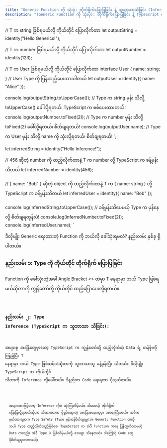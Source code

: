 ```yaml
---
title: "Generic Function ကို သုံးပုံ: တိုက်ရိုက်ပြောပြခြင်း နဲ့ သူဘာသာသိခြင်း (Inference)"
description: "(Generic Function ကို သုံးပုံ): တိုက်ရိုက်ပြောပြခြင်း နဲ့ TypeScript က သူဘာသာ မှန်းသိခြင်း (Inference)"
---
```


// T က string ဖြစ်ရမယ်လို့ ကိုယ်တိုင် ပြောလိုက်တာ
let outputString = identity<string>("Hello Generics!");

// T က number ဖြစ်ရမယ်လို့ ကိုယ်တိုင် ပြောလိုက်တာ
let outputNumber = identity<number>(123);

// T က User ဖြစ်ရမယ်လို့ ကိုယ်တိုင် ပြောလိုက်တာ
interface User { name: string; } // User Type ကို ပြန်ထည့်ပေးထားပါတယ်
let outputUser = identity<User>({ name: "Alice" });

console.log(outputString.toUpperCase()); // Type က string မှန်း သိလို့ toUpperCase() ခေါ်လို့ရတယ်၊ TypeScript က စစ်ပေးထားတယ်!
console.log(outputNumber.toFixed(2)); // Type က number မှန်း သိလို့ toFixed(2) ခေါ်လို့ရတယ်၊ စိတ်ချရတယ်!
console.log(outputUser.name); // Type က User မှန်း သိလို့ name ကို သုံးလို့ရတယ်၊ စိတ်ချရတယ်!
`;

let inferredString = identity("Hello Inference!");

// 456 ဆိုတဲ့ number ကို ထည့်လိုက်တာနဲ့ T က number လို့ TypeScript က ခန့်မှန်းသိတယ်
let inferredNumber = identity(456);

// { name: "Bob" } ဆိုတဲ့ object ကို ထည့်လိုက်တာနဲ့ T က { name: string } လို့ TypeScript က ခန့်မှန်းသိတယ်
let inferredUser = identity({ name: "Bob" });

console.log(inferredString.toUpperCase()); // ခန့်မှန်းသိပေမယ့် Type က မှန်နေလို့ စိတ်ချရတုန်းပဲ!
console.log(inferredNumber.toFixed(2));
console.log(inferredUser.name);
`

ဒီလိုမျိုး Generic ရေးထားတဲ့ Function ကို ဘယ်လို ခေါ်သုံးရမလဲ? နည်းလမ်း နှစ်ခု ရှိပါတယ်။

### နည်းလမ်း ၁: Type ကို ကိုယ်တိုင် တိုက်ရိုက် ပြောပြခြင်း

Function ကို ခေါ်သုံးတဲ့အခါ Angle Bracket \<> ထဲမှာ T နေရာမှာ ဘယ် Type ဖြစ်ရမယ်ဆိုတာကို ကျွန်တော်တို့ ကိုယ်တိုင် ထည့်ပြောပေးလို့ရတယ်။

<Code code={code} lang="typescript" title="index.ts" />

### နည်းလမ်း ၂: Type Inference (TypeScript က သူဘာသာ သိခြင်း):

အများစု အချိန်တွေမှာတော့ TypeScript က ကျွန်တော်တို့ ထည့်လိုက်တဲ့ Data ရဲ့ တန်ဖိုးကို ကြည့်ပြီး T နေရာမှာ ဘယ် Type ဖြစ်သင့်လဲဆိုတာကို သူဘာသာသူ ခန့်မှန်းပြီး သိတယ်။ ဒီလိုမျိုး TypeScript က ကိုယ်တိုင် သိတာကို Inference လို့ခေါ်တယ်။ ဒီနည်းက Code ရေးရတာ ပိုလွယ်တယ်။

<Code code={code2} lang="typescript" title="index.ts" />

<Aside title="မှတ်ချက်" >
  အများအားဖြင့်တော့ Inference ကိုပဲ သုံးကြလိမ့်မယ်။ ဒါပေမယ့် တိုက်ရိုက်
  ပြောပြလို့ရတယ်ဆိုတာ သိထားတာက ပိုရှုပ်ထွေးတဲ့ အခြေအနေတွေမှာ အရေးကြီးတယ်။ အဓိက
  မှတ်ထားရမှာက Type Safety (Type မှန်ကန်စိတ်ချရမှု)ပဲ။ Generic Function ထဲကို
  ဘယ် Type ထည့်လိုက်သည်ဖြစ်စေ၊ TypeScript က အဲဒီ Function ကနေ ပြန်ထွက်လာမယ့်
  Data ကလည်း အဲဒီ Type ပဲ ဖြစ်လိမ့်မယ်လို့ သေချာ သိနေတယ်။ ဒါကြောင့် Code တွေ
  ပိုစိတ်ချရလာတာပေါ့။
</Aside>
